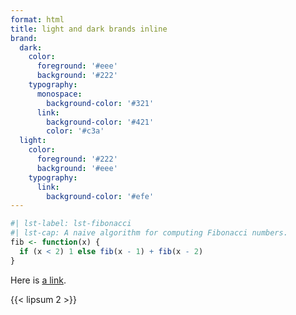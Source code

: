```yaml
---
format: html
title: light and dark brands inline
brand:
  dark:
    color:
      foreground: '#eee'
      background: '#222'
    typography:
      monospace:
        background-color: '#321'
      link:
        background-color: '#421'
        color: '#c3a'
  light:
    color:
      foreground: '#222'
      background: '#eee'
    typography:
      link:
        background-color: '#efe'
---
```


```r
#| lst-label: lst-fibonacci
#| lst-cap: A naive algorithm for computing Fibonacci numbers.
fib <- function(x) {
  if (x < 2) 1 else fib(x - 1) + fib(x - 2)
}
```

Here is [a link](https://example.com).

{{< lipsum 2 >}}

